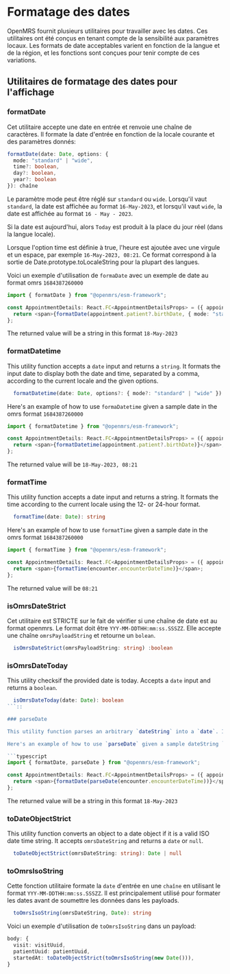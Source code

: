 # Formatage des dates

OpenMRS fournit plusieurs utilitaires pour travailler avec les dates. Ces utilitaires ont été conçus en tenant compte de la sensibilité aux paramètres locaux. Les formats de date acceptables varient en fonction de la langue et de la région, et les fonctions sont conçues pour tenir compte de ces variations.

## Utilitaires de formatage des dates pour l'affichage

### formatDate

Cet utilitaire accepte une date en entrée et renvoie une chaîne de caractères. Il formate la date d'entrée en fonction de la locale courante et des paramètres donnés:

```typescript
formatDate(date: Date, options: {
  mode: "standard" | "wide",
  time?: boolean,
  day?: boolean,
  year?: boolean
}): chaîne
```

Le paramètre mode peut être réglé sur `standard` ou `wide`.
Lorsqu'il vaut `standard`, la date est affichée au format `16-May-2023`, et lorsqu'il vaut `wide`, la date est affichée au format `16 - May - 2023`.

Si la date est aujourd'hui, alors `Today` est produit à la place du jour réel (dans la langue locale).

Lorsque l'option time est définie à true, l'heure est ajoutée avec une virgule et un espace, par exemple `16-May-2023, 08:21`. Ce format correspond à la sortie de Date.prototype.toLocaleString pour la plupart des langues.

Voici un exemple d'utilisation de `formaDate` avec un exemple de date au format omrs `1684387260000`

```typescript
import { formatDate } from "@openmrs/esm-framework";

const AppointmentDetails: React.FC<AppointmentDetailsProps> = ({ appointment }) => {
  return <span>{formatDate(appointment.patient?.birthDate, { mode: "standard" })}</span>;
};
```

The returned value will be a string in this format `18-May-2023`

### formatDatetime

This utility function accepts a `date` input and returns a `string`.
It formats the input date to display both the date and time, separated by a comma, according to the current locale and the given options.

```typescript
  formatDatetime(date: Date, options?: { mode?: "standard" | "wide" }): string
```

Here's an example of how to use `formaDatetime` given a sample date in the omrs format `1684387260000`

```typescript
import { formatDatetime } from "@openmrs/esm-framework";

const AppointmentDetails: React.FC<AppointmentDetailsProps> = ({ appointment }) => {
  return <span>{formatDatetime(appointment.patient?.birthDate)}</span>;
};
```

The returned value will be `18-May-2023, 08:21`

### formatTime

This utility function accepts a date input and returns a string. It formats the time according to the current locale using the 12- or 24-hour format.

```typescript
  formatTime(date: Date): string
```

Here's an example of how to use `formatTime` given a sample date in the omrs format `1684387260000`

```typescript
import { formatTime } from "@openmrs/esm-framework";

const AppointmentDetails: React.FC<AppointmentDetailsProps> = ({ appointment }) => {
  return <span>{formatTime(encounter.encounterDateTime)}</span>;
};
```

The returned value will be `08:21`

### isOmrsDateStrict

Cet utilitaire est STRICTE sur le fait de vérifier si une chaîne de date est au format openmrs. Le format doit être `YYY-MM-DDTHH:mm:ss.SSSZZ`.
Elle accepte une chaîne `omrsPayloadString` et retourne un `bolean`.

```typescript
  isOmrsDateStrict(omrsPayloadString: string) :boolean
```

### isOmrsDateToday

This utility checksif the provided date is today. Accepts a `date` input and returns a `boolean`.

````typescript
  isOmrsDateToday(date: Date): boolean
```::

### parseDate

This utility function parses an arbitrary `dateString` into a `date`. It uses dayjs(dateString).

Here's an example of how to use `parseDate` given a sample dateString `1684387260000`

```typescript
import { formatDate, parseDate } from "@openmrs/esm-framework";

const AppointmentDetails: React.FC<AppointmentDetailsProps> = ({ appointment }) => {
  return <span>{formatDate(parseDate(encounter.encounterDateTime))}</span>;
};
````

The returned value will be a string in this format `18-May-2023`

### toDateObjectStrict

This utility function converts an object to a date object if it is a valid ISO date time string. It accepts `omrsDateString` and returns a `date` or `null`.

```typescript
  toDateObjectStrict(omrsDateString: string): Date | null
```

### toOmrsIsoString

Cette fonction utilitaire formate la `date` d'entrée en une `chaîne` en utilisant le format `YYY-MM-DDTHH:mm:ss.SSSZZ`. Il est principalement utilisé pour formater les dates avant de soumettre les données dans les payloads.

```TypeScript
  toOmrsIsoString(omrsDateString, Date): string
```

Voici un exemple d'utilisation de `toOmrsIsoString` dans un payload:

```typescript
body: {
  visit: visitUuid,
  patientUuid: patientUuid,
  startedAt: toDateObjectStrict(toOmrsIsoString(new Date())),
}
```
